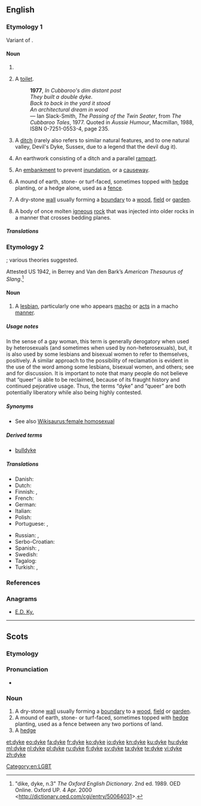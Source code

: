 {{also|dike}}
==English==

{{wikipedia}}

===Etymology 1===
Variant of {{term|dike}}.

====Noun====
{{en-noun}}

# {{alternative spelling of|dike|lang=en}}
# {{context|Australia|slang|lang=en}} A [[toilet]].
#: '''1977''', ''In Cubbaroo's dim distant past <br> They built a double dyke. <br> Back to back in the yard it stood <br> An architectural dream in wood'' <br> &mdash; Ian Slack-Smith, ''The Passing of the Twin Seater'', from ''The Cubbaroo Tales'', 1977.  Quoted in ''Aussie Humour'', Macmillan, 1988, ISBN 0-7251-0553-4, page 235.
# {{context|UK|lang=en}} A [[ditch]] (rarely also refers to similar natural features, and to one natural valley, Devil's Dyke, Sussex, due to a legend that the devil dug it).
# {{context|UK|mainly S England|lang=en}} An earthwork consisting of a ditch and a parallel [[rampart]].
# {{context|British|lang=en}} An [[embankment]] to prevent [[inundation]], or a [[causeway]].
# {{context|UK|mainly Scotland and N England|lang=en}} A mound of earth, stone- or turf-faced, sometimes topped with [[hedge]] planting, or a hedge alone, used as a [[fence]].
# {{context|UK|mainly Scotland and N England|lang=en}} A dry-stone [[wall]] usually forming a [[boundary]] to a [[wood]], [[field]] or [[garden]].
# {{context|British|geology|lang=en}} A body of once molten [[igneous]] [[rock]] that was injected into older rocks in a manner that crosses bedding planes.
{{wikipedia|Devil's Dyke, Sussex}}

=====Translations=====
{{trans-see|variant spelling of dike|dike}}

===Etymology 2===
{{wikipedia|Dyke (slang)}}
{{unk.|en}}; various theories suggested.

Attested US 1942, in Berrey and Van den Bark’s ''American Thesaurus of Slang''.<ref>"dike, dyke, n.3" ''The Oxford English Dictionary''. 2nd ed. 1989. OED Online. Oxford UP. 4 Apr. 2000 <http://dictionary.oed.com/cgi/entry/50064031>.</ref>

====Noun====
{{en-noun}}

# {{context|slang|pejorative|lang=en}} A [[lesbian]], particularly one who appears [[macho]] or [[act]]s in a macho [[manner]].

=====Usage notes=====
In the sense of a gay woman, this term is generally derogatory when used by heterosexuals (and sometimes when used by non-heterosexuals), but, it is also used by some lesbians and bisexual women to refer to themselves, positively.  A similar approach to the possibility of reclamation is evident in the use of the word {{term|queer}} among some lesbians, bisexual women, and others; see {{w|reclaimed word}} and {{w|reappropriation}} for discussion.  It is important to note that many people do not believe that “queer” is able to be reclaimed, because of its fraught history and continued pejorative usage.  Thus, the terms “dyke” and “queer” are both potentially liberatory while also being highly contested.

=====Synonyms=====
* See also [[Wikisaurus:female homosexual]]

=====Derived terms=====
* [[bulldyke]]

=====Translations=====
{{trans-top|lesbian}}
* Danish: {{t|da|lebbe|c}}
* Dutch: {{t+|nl|pot|f}}
* Finnish: {{t+|fi|lesbo}}, {{t+|fi|lepakko}}
* French: {{t+|fr|gouine|f}}
* German: {{t+|de|Lesbe|f}}
* Italian: {{t+|it|lesbica|f}}
* Polish: {{t|pl|lesba|f}}
* Portuguese: {{t+|pt|sapatão|m}}, {{t+|pt|fufa|f}}
{{trans-mid}}
* Russian: {{t+|ru|лесбия́нка|f|sc=Cyrl}}, {{t|ru|ле́сби|f|sc=Cyrl}}
* Serbo-Croatian: {{t+|sh|lezbijka|f}}
* Spanish: {{t+|es|tortillera|f}}, {{t+|es|bollo|f}}
* Swedish: {{t+|sv|flata|c}}
* Tagalog: {{t|tl|tibo}}
* Turkish: {{t+|tr|sevici}}, {{t+|tr|ablacı}} {{qualifier|slang}}
{{trans-bottom}}

===References===
<references/>

===Anagrams===
* [[E.D. Ky.#English|E.D. Ky.]]

[[Category:en:LGBT]]

----

==Scots==

===Etymology===
{{etyl|ang|sco}} {{m|ang|dīc}}

===Pronunciation===
* {{IPA|/dəik/|lang=sco}}

===Noun===
{{sco-noun}}

# A dry-stone [[wall]] usually forming a [[boundary]] to a [[wood]], [[field]] or [[garden]].
# A mound of earth, stone- or turf-faced, sometimes topped with [[hedge]] planting, used as a fence between any two portions of land.
# A [[hedge]]

[[et:dyke]]
[[eo:dyke]]
[[fa:dyke]]
[[fr:dyke]]
[[ko:dyke]]
[[io:dyke]]
[[kn:dyke]]
[[ku:dyke]]
[[hu:dyke]]
[[ml:dyke]]
[[nl:dyke]]
[[pl:dyke]]
[[ru:dyke]]
[[fi:dyke]]
[[sv:dyke]]
[[ta:dyke]]
[[te:dyke]]
[[vi:dyke]]
[[zh:dyke]]